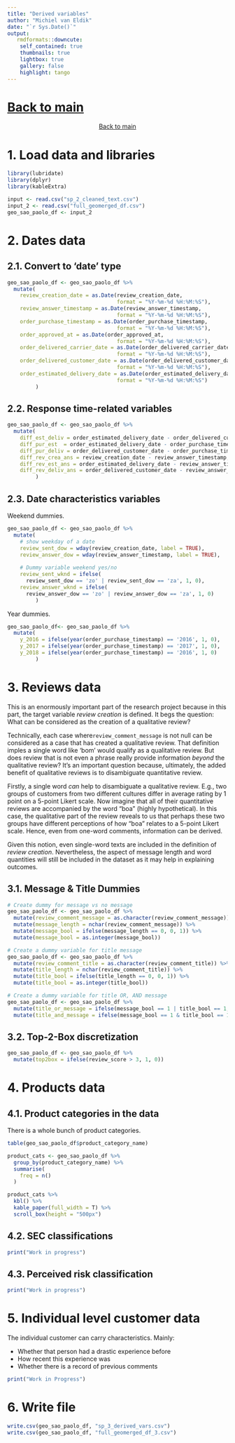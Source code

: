 ```yaml
---
title: "Derived variables"
author: "Michiel van Eldik"
date: "`r Sys.Date()`"
output:
   rmdformats::downcute:
    self_contained: true
    thumbnails: true
    lightbox: true
    gallery: false
    highlight: tango
---
```


# __<a href="index.html">Back to main</a>__

<center> <a href="index.html">Back to main</a> </center>


# __1. Load data and libraries__

```r
library(lubridate)
library(dplyr)
library(kableExtra)
```

```r
input <- read.csv("sp_2_cleaned_text.csv")
input_2 <- read.csv("full_geomerged_df.csv")
geo_sao_paolo_df <- input_2
```

# __2. Dates data__
## __2.1. Convert to 'date' type__
``` r
geo_sao_paolo_df <- geo_sao_paolo_df %>%
  mutate(
    review_creation_date = as.Date(review_creation_date,
                                   format = "%Y-%m-%d %H:%M:%S"),
    review_answer_timestamp = as.Date(review_answer_timestamp,
                                   format = "%Y-%m-%d %H:%M:%S"),
    order_purchase_timestamp = as.Date(order_purchase_timestamp, 
                                   format = "%Y-%m-%d %H:%M:%S"),
    order_approved_at = as.Date(order_approved_at,
                                   format = "%Y-%m-%d %H:%M:%S"),
    order_delivered_carrier_date = as.Date(order_delivered_carrier_date,
                                   format = "%Y-%m-%d %H:%M:%S"),
    order_delivered_customer_date = as.Date(order_delivered_customer_date,
                                   format = "%Y-%m-%d %H:%M:%S"),
    order_estimated_delivery_date = as.Date(order_estimated_delivery_date,
                                   format = "%Y-%m-%d %H:%M:%S")
         )
```

## __2.2. Response time-related variables__

``` r
geo_sao_paolo_df <- geo_sao_paolo_df %>%
  mutate(
    diff_est_deliv = order_estimated_delivery_date - order_delivered_customer_date,
    diff_pur_est  = order_estimated_delivery_date - order_purchase_timestamp,
    diff_pur_deliv = order_delivered_customer_date - order_purchase_timestamp,
    diff_rev_crea_ans = review_creation_date - review_answer_timestamp,
    diff_rev_est_ans = order_estimated_delivery_date - review_answer_timestamp,
    diff_rev_deliv_ans = order_delivered_customer_date - review_answer_timestamp
         )
```

## __2.3. Date characteristics variables__
Weekend dummies. 
``` r
geo_sao_paolo_df <- geo_sao_paolo_df %>%
  mutate(
    # show weekday of a date
    review_sent_dow = wday(review_creation_date, label = TRUE),
    review_answer_dow = wday(review_answer_timestamp, label = TRUE),
    
    # Dummy variable weekend yes/no
    review_sent_wknd = ifelse(
      review_sent_dow == 'zo' | review_sent_dow == 'za', 1, 0),
    review_answer_wknd = ifelse(
      review_answer_dow == 'zo' | review_answer_dow == 'za', 1, 0)
         )
```

Year dummies.
``` r
geo_sao_paolo_df<- geo_sao_paolo_df %>%
  mutate(
    y_2016 = ifelse(year(order_purchase_timestamp) == '2016', 1, 0),
    y_2017 = ifelse(year(order_purchase_timestamp) == '2017', 1, 0),
    y_2018 = ifelse(year(order_purchase_timestamp) == '2016', 1, 0)
         )
```

# __3. Reviews data__
This is an enormously important part of the research project because in this 
part, the target variable _review creation_ is defined. It begs the question:
What can be considered as the creation of a qualitative review?\n

Technically, each case where`review_comment_message` is not null can 
be considered as a case that has created a qualitative review. That definition
imples a single word like 'bom' would qualify as a qualitative review. But 
does review that is not even a phrase really provide information _beyond_ the 
qualitative review? It's an important question because, ultimately, the added
benefit of qualitative reviews is to disambiguate quantitative review.\n

Firstly, a single word _can_ help to disambiguate a qualitative review. E.g.,
two groups of customers from two different cultures differ in average rating by
1 point on a 5-point Likert scale. Now imagine that all of their quantitative 
reviews are accompanied by the word "boa" (highly hypothetical). In this case, 
the qualitative part of the review reveals to us that perhaps these two groups
have different perceptions of how "boa" relates to a 5-point Likert scale. Hence,
even from one-word comments, information can be derived.\n

Given this notion, even single-word texts are included in the 
definition of _review creation_. Nevertheless, the aspect of message length
and word quantities will still be included in the dataset as it may help in 
explaining outcomes.

## __3.1. Message & Title Dummies__
```r
# Create dummy for message vs no message
geo_sao_paolo_df <- geo_sao_paolo_df %>%
  mutate(review_comment_message = as.character(review_comment_message)) %>%
  mutate(message_length = nchar(review_comment_message)) %>%
  mutate(message_bool = ifelse(message_length == 0, 0, 1)) %>%
  mutate(message_bool = as.integer(message_bool))

# Create a dummy variable for title message
geo_sao_paolo_df <- geo_sao_paolo_df %>%
  mutate(review_comment_title = as.character(review_comment_title)) %>%
  mutate(title_length = nchar(review_comment_title)) %>%
  mutate(title_bool = ifelse(title_length == 0, 0, 1)) %>%
  mutate(title_bool = as.integer(title_bool))

# Create a dummy variable for title OR, AND message
geo_sao_paolo_df <- geo_sao_paolo_df %>%
  mutate(title_or_message = ifelse(message_bool == 1 | title_bool == 1, 1, 0)) %>%
  mutate(title_and_message = ifelse(message_bool == 1 & title_bool == 1, 1, 0))
```

## __3.2. Top-2-Box discretization__

```r
geo_sao_paolo_df <- geo_sao_paolo_df %>%
  mutate(top2box = ifelse(review_score > 3, 1, 0))
```

# __4. Products data__
## __4.1. Product categories in the data__

There is a whole bunch of product categories. 
```r
table(geo_sao_paolo_df$product_category_name)

product_cats <- geo_sao_paolo_df %>%
  group_by(product_category_name) %>%
  summarise(
    freq = n()
  )

```

```r
product_cats %>%
  kbl() %>%
  kable_paper(full_width = T) %>%
  scroll_box(height = "500px")

```

## __4.2. SEC classifications__
```r
print("Work in progress")

```

## __4.3. Perceived risk classification__

```r

print("Work in progress")

```


# __5. Individual level customer data__

The individual customer can carry characteristics. Mainly:

* Whether that person had a drastic experience before 
* How recent this experience was 
* Whether there is a record of previous comments

```r
print("Work in Progress")
```



# __6. Write file__

```r
write.csv(geo_sao_paolo_df, "sp_3_derived_vars.csv")
write.csv(geo_sao_paolo_df, "full_geomerged_df_3.csv")
```
